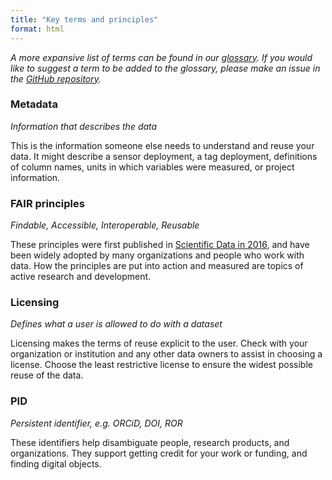 ```yaml
---
title: "Key terms and principles"
format: html
---
```


*A more expansive list of terms can be found in our [glossary](glossary.qmd).*
*If you would like to suggest a term to be added to the glossary, please make*
*an issue in the [GitHub repository](https://github.com/intertidalagency/ia-data-stewardship/issues).*

  

### Metadata

*Information that describes the data*  

This is the information someone else needs to understand and reuse your data.  It
might describe a sensor deployment, a tag deployment, definitions of column names, 
units in which variables were measured, or project information.  

### FAIR principles

*Findable, Accessible, Interoperable, Reusable*  

These principles were first published in [Scientific Data in 2016](https://doi.org/10.1038/sdata.2016.18), and have been widely adopted by many organizations and people who work with data.  How the principles are put into action
and measured are topics of active research and development.  

### Licensing

*Defines what a user is allowed to do with a dataset*  

Licensing makes the terms of reuse explicit to the user.  Check with your organization
or institution and any other data owners to assist in choosing a license.  Choose 
the least restrictive license to ensure the widest possible reuse of the data.  

### PID

*Persistent identifier, e.g. ORCiD, DOI, ROR*  

These identifiers help disambiguate people, research products, and organizations.
They support getting credit for your work or funding, and finding digital objects.  




 





